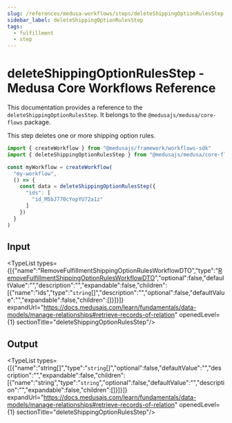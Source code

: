 ```yaml
---
slug: /references/medusa-workflows/steps/deleteShippingOptionRulesStep
sidebar_label: deleteShippingOptionRulesStep
tags:
  - fulfillment
  - step
---
```



# deleteShippingOptionRulesStep - Medusa Core Workflows Reference

This documentation provides a reference to the `deleteShippingOptionRulesStep`. It belongs to the `@medusajs/medusa/core-flows` package.

This step deletes one or more shipping option rules.

```ts title="src/workflows/my-workflow.ts"
import { createWorkflow } from "@medusajs/framework/workflows-sdk"
import { deleteShippingOptionRulesStep } from "@medusajs/medusa/core-flows"

const myWorkflow = createWorkflow(
  "my-workflow",
  () => {
    const data = deleteShippingOptionRulesStep({
      "ids": [
        "id_M5bJ770cYopYU72a1z"
      ]
    })
  }
)
```
  

## Input

<TypeList types={[{"name":"RemoveFulfillmentShippingOptionRulesWorkflowDTO","type":"[RemoveFulfillmentShippingOptionRulesWorkflowDTO](../../../../../types/types/types.RemoveFulfillmentShippingOptionRulesWorkflowDTO/page.mdx)","optional":false,"defaultValue":"","description":"","expandable":false,"children":[{"name":"ids","type":"`string`[]","description":"","optional":false,"defaultValue":"","expandable":false,"children":[]}]}]} expandUrl="https://docs.medusajs.com/learn/fundamentals/data-models/manage-relationships#retrieve-records-of-relation" openedLevel={1} sectionTitle="deleteShippingOptionRulesStep"/>

## Output

<TypeList types={[{"name":"string[]","type":"`string`[]","optional":false,"defaultValue":"","description":"","expandable":false,"children":[{"name":"string","type":"`string`","optional":false,"defaultValue":"","description":"","expandable":false,"children":[]}]}]} expandUrl="https://docs.medusajs.com/learn/fundamentals/data-models/manage-relationships#retrieve-records-of-relation" openedLevel={1} sectionTitle="deleteShippingOptionRulesStep"/>
